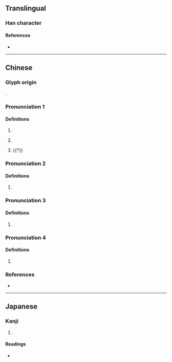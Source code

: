 {{character info}}
==Translingual==

===Han character===
{{Han char|rn=75|rad=木|as=08|sn=12|four=40961|canj=DYTR|ids=⿰木咅}}

====References====
* {{Han ref|kx=0532.110|dkj=14930|dj=0920.180|hdz=21237.050|uh=68D3|ud=26835|bh=D9AB|bd=55723}}

----

==Chinese==
{{zh-forms}}

===Glyph origin===
{{Han etym}}
{{Han compound|木|t1=tree, wood|咅|ls=psc|c1=s|c2=p}}.

===Pronunciation 1===
{{zh-pron
|m=bàng
|c=paang5
|mc=2+3
|oc=1+2
|cat=n
}}

====Definitions====
{{zh-hanzi}}

# {{zh-alt-form|棒|[[stick]]; [[club]]; [[truncheon]]}}
# {{zh-hg}} {{zh-synonym|連枷|[[flail]]}}
# {{†}} {{zh-short|天棓|Tianbang ([[constellation]])}}

===Pronunciation 2===
{{zh-pron
|m=bèi
|c=pui5
|cat=
}}

====Definitions====
{{zh-hanzi}}

# {{zh-only|五棓子|dot=,}} {{zh-alt-form|五倍子|[[Chinese gall]]; [[gallnut]]|nocap=y}}

===Pronunciation 3===
{{zh-pron
|m=pǒu
|c=pau2
|cat=n
}}

====Definitions====
{{zh-hanzi}}

# {{rfdef|zh}}

===Pronunciation 4===
{{zh-pron
|m=péi
|c=pui4
|mc=1
|oc=3
|cat=pn
}}

====Definitions====
{{zh-hanzi}}

# {{surname|zh}}

===References===
* {{R:yue:Hanzi}}

{{attention|zh|which reading does 棓酸 (bui6 -) belong to?}}

----

==Japanese==

===Kanji===
{{ja-kanji|grade=|rs=木08}}

# {{rfdef|ja|sort=木08}}

====Readings====
* {{ja-readings|on=[[ほう]] (hō), [[ぼう]] (bō)|kun=[[つえ]] (tsue), [[ふみいた]] (fumiita)}}